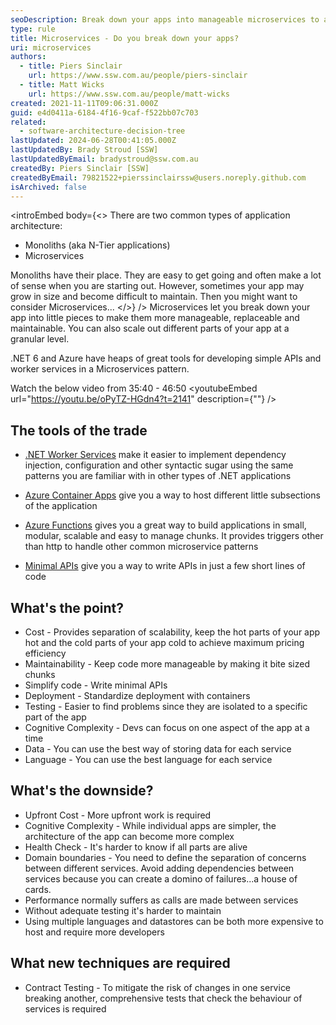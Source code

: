 ```yaml
---
seoDescription: Break down your apps into manageable microservices to achieve scalability, maintainability, and simplified code, while leveraging tools like .NET Worker Services, Azure Container Apps, and Minimal APIs.
type: rule
title: Microservices - Do you break down your apps?
uri: microservices
authors:
  - title: Piers Sinclair
    url: https://www.ssw.com.au/people/piers-sinclair
  - title: Matt Wicks
    url: https://www.ssw.com.au/people/matt-wicks
created: 2021-11-11T09:06:31.000Z
guid: e4d0411a-6184-4f16-9caf-f522bb07c703
related:
  - software-architecture-decision-tree
lastUpdated: 2024-06-28T00:41:05.000Z
lastUpdatedBy: Brady Stroud [SSW]
lastUpdatedByEmail: bradystroud@ssw.com.au
createdBy: Piers Sinclair [SSW]
createdByEmail: 79821522+pierssinclairssw@users.noreply.github.com
isArchived: false
---
```


<introEmbed
  body={<>
There are two common types of application architecture:

* Monoliths (aka N-Tier applications)
* Microservices

Monoliths have their place. They are easy to get going and often make a lot of sense when you are starting out. However, sometimes your app may grow in size and become difficult to maintain. Then you might want to consider Microservices...
  </>}
/>
Microservices let you break down your app into little pieces to make them more manageable, replaceable and maintainable. You can also scale out different parts of your app at a granular level.

.NET 6 and Azure have heaps of great tools for developing simple APIs and worker services in a Microservices pattern.

Watch the below video from 35:40 - 46:50
<youtubeEmbed url="https://youtu.be/oPyTZ-HGdn4?t=2141" description={""} />

## The tools of the trade

* [.NET Worker Services](https://docs.microsoft.com/en-us/dotnet/core/extensions/workers?WT.mc_id=AZ-MVP-33518) make it easier to implement dependency injection, configuration and other syntactic sugar using the same patterns you are familiar with in other types of .NET applications

* [Azure Container Apps](https://azure.microsoft.com/en-us/services/container-apps/#overview?WT.mc_id=AZ-MVP-33518) give you a way to host different little subsections of the application

* [Azure Functions](https://docs.microsoft.com/en-us/azure/azure-functions/?WT.mc_id=AZ-MVP-33518) gives you a great way to build applications in small, modular, scalable and easy to manage chunks. It provides triggers other than http to handle other common microservice patterns

* [Minimal APIs](https://devblogs.microsoft.com/dotnet/asp-net-core-updates-in-net-6-preview-4/#introducing-minimal-apis?WT.mc_id=AZ-MVP-33518) give you a way to write APIs in just a few short lines of code

## What's the point?

* Cost - Provides separation of scalability, keep the hot parts of your app hot and the cold parts of your app cold to achieve maximum pricing efficiency
* Maintainability - Keep code more manageable by making it bite sized chunks
* Simplify code - Write minimal APIs
* Deployment - Standardize deployment with containers
* Testing - Easier to find problems since they are isolated to a specific part of the app
* Cognitive Complexity - Devs can focus on one aspect of the app at a time
* Data - You can use the best way of storing data for each service
* Language - You can use the best language for each service

## What's the downside?

* Upfront Cost - More upfront work is required
* Cognitive Complexity - While individual apps are simpler, the architecture of the app can become more complex
* Health Check - It's harder to know if all parts are alive
* Domain boundaries - You need to define the separation of concerns between different services. Avoid adding dependencies between services because you can create a domino of failures...a house of cards.
* Performance normally suffers as calls are made between services
* Without adequate testing it's harder to maintain
* Using multiple languages and datastores can be both more expensive to host and require more developers

## What new techniques are required

* Contract Testing - To mitigate the risk of changes in one service breaking another, comprehensive tests that check the behaviour of services is required
